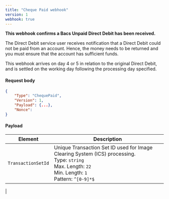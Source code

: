 ```yaml
---
title: "Cheque Paid webhook"
version: 1
webhook: true
---
```


**This webhook confirms a Bacs Unpaid Direct Debit has been received.**

The Direct Debit service user receives notification that a Direct Debit
could not be paid from an account. Hence, the money needs to be
returned and you must ensure that the account has sufficient funds.

This webhook arrives on day 4 or 5 in relation to the original Direct
Debit, and is settled on the working day following the processing day specified.


#### Request body

```json
{
    "Type": "ChequePaid",
    "Version": 1,                                                         
    "Payload": {...},
    "Nonce":
}
```

#### Payload
| Element                       | Description                |
|-------------------------------|----------------------------|
| `TransactionSetId`            |Unique Transaction Set ID used for Image Clearing System (ICS) processing.<br/>Type: `string`<br/>Max. Length: `22`<br/>Min. Length: `1`<br/>Pattern: `^[0-9]*$`|
|